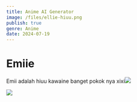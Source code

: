 ```yaml
---
title: Anime AI Generator
image: /files/ellie-hiuu.png
publish: true
genre: Anime
date: 2024-07-19
---
```

# **Emiie**

Emii adalah hiuu kawaine banget pokok nya xixi![](https://raw.githubusercontent.com/gawrarr/coba/main/files/ellie-hiuu.png)

![](https://raw.githubusercontent.com/gawrarr/coba/main/files/2e28ef4f945eb1c956aefd0024f236ce3a37c0ded14ab7b2e8a5c41f48a61280.png)